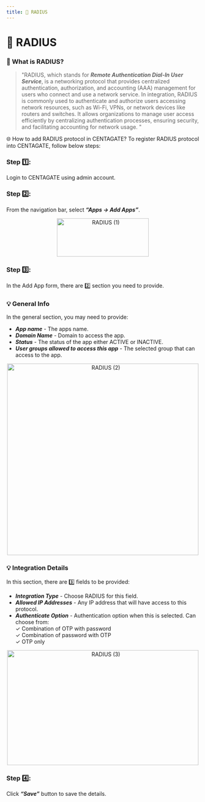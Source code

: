 ```yaml
---
title: 📶 RADIUS
---
```


# 📶 RADIUS

### 🤔 What is RADIUS?

> "RADIUS, which stands for ***Remote Authentication Dial-In User Service***, is a networking protocol that provides centralized authentication, authorization, and accounting (AAA) management for users who connect and use a network service. In integration, RADIUS is commonly used to authenticate and authorize users accessing network resources, such as Wi-Fi, VPNs, or network devices like routers and switches. It allows organizations to manage user access efficiently by centralizing authentication processes, ensuring security, and facilitating accounting for network usage. "

🌐 How to add RADIUS protocol in CENTAGATE?
To register RADIUS protocol into CENTAGATE, follow below steps:

### Step 1️⃣: 
Login to CENTAGATE using admin account.

### Step 2️⃣:
From the navigation bar, select ***“Apps → Add Apps”***.

&#x20;    
<p align="center">
  <img 
    src="https://raw.githubusercontent.com/signingclouddev/CentagateDocs/main/image/1.4 Developer Guide/1.4.2 Integration Guide/radius(1).png" 
    width="240" 
    height="100" 
    alt="RADIUS (1)"
  />
</p>


### Step 3️⃣: 
In the Add App form, there are 2️⃣ section you need to provide. 

### 💡 General Info
In the general section, you may need to provide:
- ***App name*** - The apps name.
- ***Domain Name*** - Domain to access the app.
- ***Status*** - The status of the app either ACTIVE or INACTIVE.
- ***User groups allowed to access this app*** - The selected group that can access to the app.

&#x20;    
<p align="center">
  <img 
    src="https://raw.githubusercontent.com/signingclouddev/CentagateDocs/main/image/1.4 Developer Guide/1.4.2 Integration Guide/radius(2).png" 
    width="500" 
    height="500" 
    alt="RADIUS (2)"
  />
</p>


### 💡 Integration Details

In this section, there are 3️⃣ fields to be provided:
- ***Integration Type*** - Choose RADIUS for this field.
- ***Allowed IP Addresses*** - Any IP address that will have access to this protocol.
- ***Authenticate Option*** - Authentication option when this is selected. Can choose from:<br>
✓ Combination of OTP with password<br>
✓ Combination of password with OTP<br>
✓ OTP only

&#x20;    
<p align="center">
  <img 
    src="https://raw.githubusercontent.com/signingclouddev/CentagateDocs/main/image/1.4 Developer Guide/1.4.2 Integration Guide/radius(3).png" 
    width="500" 
    height="300" 
    alt="RADIUS (3)"
  />
</p>


### Step 4️⃣:
Click ***“Save”*** button to save the details.
